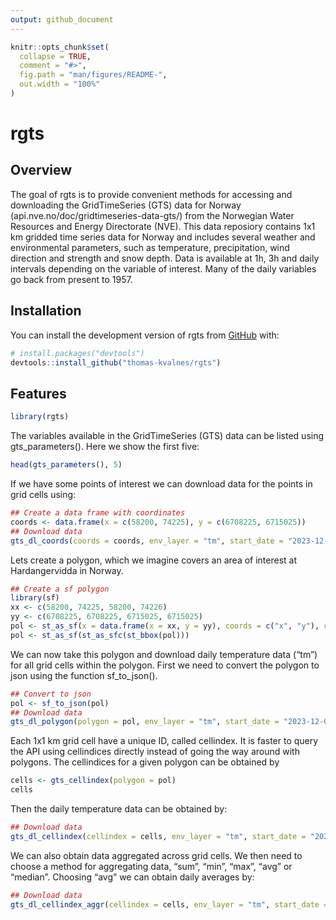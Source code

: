 ```yaml
---
output: github_document
---
```


<!-- README.md is generated from README.Rmd. Please edit that file -->

```r
knitr::opts_chunk$set(
  collapse = TRUE,
  comment = "#>",
  fig.path = "man/figures/README-",
  out.width = "100%"
)
```

# rgts

<!-- badges: start -->
<!-- badges: end -->

## Overview

The goal of rgts is to provide convenient methods for accessing and downloading the GridTimeSeries (GTS) data for Norway (api.nve.no/doc/gridtimeseries-data-gts/) from the Norwegian Water Resources and Energy Directorate (NVE). This data reposiory contains 1x1 km gridded time series data for Norway and includes several weather and environmental parameters, such as temperature, precipitation, wind direction and strength and snow depth. Data is available at 1h, 3h and daily intervals depending on the variable of interest. Many of the daily variables go back from present to 1957.

## Installation

You can install the development version of rgts from [GitHub](https://github.com/) with:

``` r
# install.packages("devtools")
devtools::install_github("thomas-kvalnes/rgts")
```

## Features

```r
library(rgts)
```

The variables available in the GridTimeSeries (GTS) data can be listed using gts_parameters(). Here we show the first five:

```r
head(gts_parameters(), 5)
```

If we have some points of interest we can download data for the points in grid cells using:

```r
## Create a data frame with coordinates
coords <- data.frame(x = c(58200, 74225), y = c(6708225, 6715025))
## Download data
gts_dl_coords(coords = coords, env_layer = "tm", start_date = "2023-12-01", end_date = "2023-12-02")

```

Lets create a polygon, which we imagine covers an area of interest at Hardangervidda in Norway.

```r
## Create a sf polygon
library(sf)
xx <- c(58200, 74225, 58200, 74226)
yy <- c(6708225, 6708225, 6715025, 6715025)
pol <- st_as_sf(x = data.frame(x = xx, y = yy), coords = c("x", "y"), crs = 25833)
pol <- st_as_sf(st_as_sfc(st_bbox(pol)))
```

We can now take this polygon and download daily temperature data ("tm") for all grid cells within the polygon. First we need to convert the polygon to json using the function sf_to_json().

```r
## Convert to json
pol <- sf_to_json(pol)
## Download data
gts_dl_polygon(polygon = pol, env_layer = "tm", start_date = "2023-12-01", end_date = "2023-12-01")
```

Each 1x1 km grid cell have a unique ID, called cellindex. It is faster to query the API using cellindices directly instead of going the way around with polygons. The cellindices for a given polygon can be obtained by

```r
cells <- gts_cellindex(polygon = pol)
cells
```

Then the daily temperature data can be obtained by:

```r
## Download data
gts_dl_cellindex(cellindex = cells, env_layer = "tm", start_date = "2023-12-01", end_date = "2023-12-01")
```

We can also obtain data aggregated across grid cells. We then need to choose a method for aggregating data, "sum", "min", "max", "avg" or "median". Choosing "avg" we can obtain daily averages by:

```r
## Download data
gts_dl_cellindex_aggr(cellindex = cells, env_layer = "tm", start_date = "2023-12-01", end_date = "2023-12-10", method = "avg")
```
